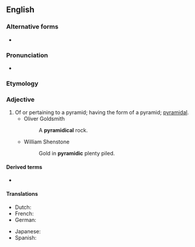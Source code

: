 ==English==

===Alternative forms===
* {{l|en|pyramidical}}

===Pronunciation===
* {{a|UK}} {{IPA|/pɪ.ɹəˈmɪd.ɪk/|lang=en}}

===Etymology===
{{suffix|en|pyramid|ic}}

===Adjective===
{{en-adj|-}}

# Of or pertaining to a pyramid; having the form of a pyramid; [[pyramidal]].
#* Oliver Goldsmith
#*: A '''pyramidical''' rock.
#* William Shenstone
#*: Gold in '''pyramidic''' plenty piled.

====Derived terms====
* {{l|en|pyramidically}}

====Translations====
{{trans-top|Of or pertaining to a pyramid}}
* Dutch: {{t+|nl|piramidevormig}}
* French: {{t+|fr|pyramidal}}
* German: {{t|de|pyramidisch}}
{{trans-mid}}
* Japanese: {{t|ja|ピラミッド型の|tr=piramiddogata no}}
* Spanish: {{t|es|piramidal}}
{{trans-bottom}}